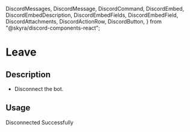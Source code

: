   DiscordMessages,
  DiscordMessage,
  DiscordCommand,
  DiscordEmbed,
  DiscordEmbedDescription,
  DiscordEmbedFields,
  DiscordEmbedField,
  DiscordAttachments,
  DiscordActionRow,
  DiscordButton,
} from "@skyra/discord-components-react";

# Leave

## Description

- Disconnect the bot.

## Usage

<DiscordMessages>
  <DiscordMessage bot="true" verified="true" roleColor="#FF0000" author="GROOT" avatar="/assets/groot-avatar.webp">
    <DiscordCommand slot="reply" author="User" command="/leave" />
    <DiscordEmbed
      slot="embeds"
      color="black"
      authorName="GROOT"
      authorImage="/assets/groot-avatar.webp"
    >
      <DiscordEmbedDescription slot="description">
        Disconnected Successfully
      </DiscordEmbedDescription>
    </DiscordEmbed>
  </DiscordMessage>
</DiscordMessages>
